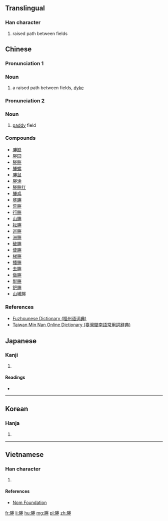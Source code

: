 ==Translingual==

===Han character===
{{Han char|rn=32|rad=土|as=10|sn=13|four=7921<sub>4</sub>|canj=月火手土 (BFQG)}}

# raised path between fields

==Chinese==

===Pronunciation 1===
{{zh-pron
|m=chéng
|c=sing4
|mn=chân
|md=chìng
|mc=y
|oc=y
|ma=y|ma2=
|cat=
}}

===Noun===

# a raised path between fields, [[dyke]]

===Pronunciation 2===
{{zh-pron
|mn=chân
|md=chèng
}}

===Noun===
# {{context|Min Nan, Min Dong|lang=zh}} [[paddy]] field


===Compounds===
{{rel-top|Compounds with 塍}}
* [[塍缺]]
* [[塍园]]
* [[塍塍]]
* [[塍螺]]
* [[塍鼠]]
* [[塍涂]]
* [[塍塍红]]
* [[塍鸡]]
* [[壅塍]]
* [[荒塍]]
* [[行塍]]
* [[山塍]]
* [[耘塍]]
* [[巡塍]]
* [[洲塍]]
* [[破塍]]
* [[使塍]]
* [[梯塍]]
* [[播塍]]
* [[去塍]]
* [[做塍]]
* [[犁塍]]
* [[钯塍]]
* [[山壠塍]]
{{rel-bottom}}

===References===
*[http://cidian.cuobian.com/modules.php?app=dict_word&id=8914 Fuzhounese Dictionary (福州语词典)]
*[http://twblg.dict.edu.tw/holodict_new/result_detail.jsp?source=4&n_no=1855&curpage=0&sample=%E7%94%B0&radiobutton=0&querytarget=0&limit=1&pagenum=0&rowcount=0 Taiwan Min Nan Online Dictionary (臺灣閩南語常用詞辭典)]

==Japanese==

===Kanji===
{{ja-kanji|grade=|rs=土10}}

# {{defn|lang=ja|sort=土10}}

====Readings====
* {{ja-readings|on=[[しょう]] (shō), [[じょう]] (jō)|kun=[[あぜ]] (aze), [[くろ]] (kuro), [[つつみ]] (tsutsumi)}}

----

==Korean==

===Hanja===
{{ko-hanja|hangeul=습|rv=seup|mr=sŭp}}

# {{defn|lang=ko|sort=土10}}

----

==Vietnamese==

===Han character===
{{vi-hantu|[[thăng]]|rs=土10}}

# {{defn|lang=vi|sort=土10}}

====References====
*[http://nomfoundation.org/common/nom_details.php?codepoint=584d Nom Foundation]

[[fr:塍]]
[[li:塍]]
[[hu:塍]]
[[mg:塍]]
[[pl:塍]]
[[zh:塍]]